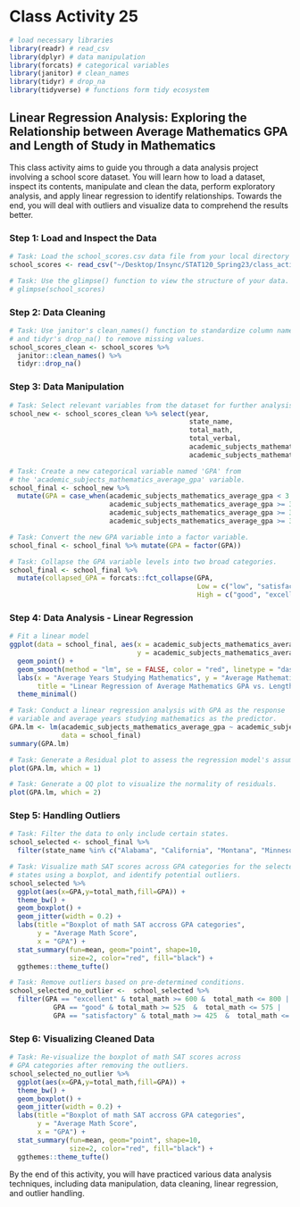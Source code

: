# Class Activity 25



```r
# load necessary libraries
library(readr) # read_csv
library(dplyr) # data manipulation
library(forcats) # categorical variables
library(janitor) # clean_names
library(tidyr) # drop_na
library(tidyverse) # functions form tidy ecosystem
```



## Linear Regression Analysis: Exploring the Relationship between Average Mathematics GPA and Length of Study in Mathematics

This class activity aims to guide you through a data analysis project involving a school score dataset. You will learn how to load a dataset, inspect its contents, manipulate and clean the data, perform exploratory analysis, and apply linear regression to identify relationships. Towards the end, you will deal with outliers and visualize data to comprehend the results better.


### Step 1: Load and Inspect the Data

```r
# Task: Load the school_scores.csv data file from your local directory
school_scores <- read_csv("~/Desktop/Insync/STAT120_Spring23/class_activities/data/school_scores.csv") 
```


```r
# Task: Use the glimpse() function to view the structure of your data.
# glimpse(school_scores)
```


### Step 2: Data Cleaning


```r
# Task: Use janitor's clean_names() function to standardize column names, 
# and tidyr's drop_na() to remove missing values.
school_scores_clean <- school_scores %>%
  janitor::clean_names() %>% 
  tidyr::drop_na()
```


### Step 3: Data Manipulation

```r
# Task: Select relevant variables from the dataset for further analysis.
school_new <- school_scores_clean %>% select(year, 
                                             state_name, 
                                             total_math, 
                                             total_verbal, 
                                             academic_subjects_mathematics_average_gpa, 
                                             academic_subjects_mathematics_average_years)
```


```r
# Task: Create a new categorical variable named 'GPA' from 
# the 'academic_subjects_mathematics_average_gpa' variable.
school_final <- school_new %>% 
  mutate(GPA = case_when(academic_subjects_mathematics_average_gpa < 3 ~ "low",
                         academic_subjects_mathematics_average_gpa >= 3.0 & academic_subjects_mathematics_average_gpa < 3.25 ~ "satisfactory",
                         academic_subjects_mathematics_average_gpa >= 3.25 & academic_subjects_mathematics_average_gpa < 3.5 ~ "good",
                         academic_subjects_mathematics_average_gpa >= 3.5 ~ "excellent"))
```


```r
# Task: Convert the new GPA variable into a factor variable.
school_final <- school_final %>% mutate(GPA = factor(GPA))
```


```r
# Task: Collapse the GPA variable levels into two broad categories.
school_final <- school_final %>% 
  mutate(collapsed_GPA = forcats::fct_collapse(GPA,
                                               Low = c("low", "satisfactory"),
                                               High = c("good", "excellent")))
```


### Step 4: Data Analysis - Linear Regression

```r
# Fit a linear model
ggplot(data = school_final, aes(x = academic_subjects_mathematics_average_years, 
                                y = academic_subjects_mathematics_average_gpa)) +
  geom_point() +
  geom_smooth(method = "lm", se = FALSE, color = "red", linetype = "dashed") +
  labs(x = "Average Years Studying Mathematics", y = "Average Mathematics GPA", 
       title = "Linear Regression of Average Mathematics GPA vs. Length of Study") +
  theme_minimal()
```



```r
# Task: Conduct a linear regression analysis with GPA as the response
# variable and average years studying mathematics as the predictor.
GPA.lm <- lm(academic_subjects_mathematics_average_gpa ~ academic_subjects_mathematics_average_years, 
             data = school_final)
summary(GPA.lm)
```


```r
# Task: Generate a Residual plot to assess the regression model's assumptions.
plot(GPA.lm, which = 1)
```


```r
# Task: Generate a QQ plot to visualize the normality of residuals.
plot(GPA.lm, which = 2)
```


### Step 5: Handling Outliers


```r
# Task: Filter the data to only include certain states.
school_selected <- school_final %>% 
  filter(state_name %in% c("Alabama", "California", "Montana", "Minnesota", "Nevada"))
```

```r
# Task: Visualize math SAT scores across GPA categories for the selected
# states using a boxplot, and identify potential outliers.
school_selected %>%
  ggplot(aes(x=GPA,y=total_math,fill=GPA)) +
  theme_bw() +
  geom_boxplot() +
  geom_jitter(width = 0.2) +
  labs(title ="Boxplot of math SAT accross GPA categories",
       y = "Average Math Score",
       x = "GPA") +
  stat_summary(fun=mean, geom="point", shape=10,
               size=2, color="red", fill="black") +
  ggthemes::theme_tufte()

```



```r
# Task: Remove outliers based on pre-determined conditions.
school_selected_no_outlier <-  school_selected %>% 
  filter(GPA == "excellent" & total_math >= 600 &  total_math <= 800 |
           GPA == "good" & total_math >= 525  &  total_math <= 575 |
           GPA == "satisfactory" & total_math >= 425  &  total_math <= 525)

```


### Step 6: Visualizing Cleaned Data



```r
# Task: Re-visualize the boxplot of math SAT scores across
# GPA categories after removing the outliers.
school_selected_no_outlier %>%
  ggplot(aes(x=GPA,y=total_math,fill=GPA)) +
  theme_bw() +
  geom_boxplot() +
  geom_jitter(width = 0.2) +
  labs(title ="Boxplot of math SAT accross GPA categories",
       y = "Average Math Score",
       x = "GPA") +
  stat_summary(fun=mean, geom="point", shape=10,
               size=2, color="red", fill="black") +
  ggthemes::theme_tufte()
```


By the end of this activity, you will have practiced various data analysis techniques, including data manipulation, data cleaning, linear regression, and outlier handling.